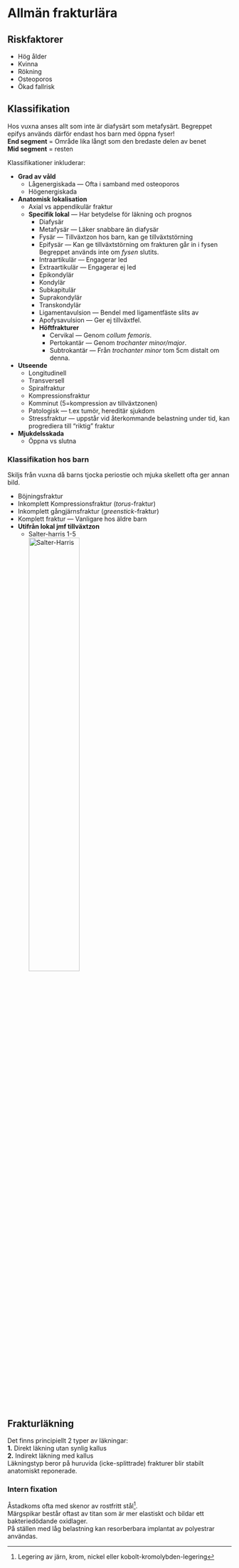 # Allmän frakturlära

::: {.callout-warning}
## Riskfaktorer

- Hög ålder
- Kvinna
- Rökning
- Osteoporos
- Ökad fallrisk

:::

## Klassifikation

Hos vuxna anses allt som inte är diafysärt som metafysärt. Begreppet epifys används därför endast hos barn med öppna fyser!         
**End segment** = Område lika långt som den bredaste delen av benet             
**Mid segment** = resten

Klassifikationer inkluderar:

- **Grad av våld**
  - Lågenergiskada --- Ofta i samband med osteoporos
  - Högenergiskada
- **Anatomisk lokalisation**
  - Axial vs appendikulär fraktur
  - **Specifik lokal** --- Har betydelse för läkning och prognos
    - Diafysär 
    - Metafysär --- Läker snabbare än diafysär 
    - Fysär --- Tillväxtzon hos barn, kan ge tillväxtstörning
    - Epifysär --- Kan ge tillväxtstörning om frakturen går in i fysen      
      Begreppet används inte om *fysen* slutits.
    - Intraartikulär --- Engagerar led
    - Extraartikulär --- Engagerar ej led 
    - Epikondylär 
    - Kondylär  
    - Subkapitulär 
    - Suprakondylär 
    - Transkondylär 
    - Ligamentavulsion --- Bendel med ligamentfäste slits av
    - Apofysavulsion --- Ger ej tillväxtfel.
    - **Höftfrakturer**
      - Cervikal --- Genom *collum femoris*.
      - Pertokantär --- Genom *trochanter minor/major*.
      - Subtrokantär --- Från *trochanter minor* tom 5cm distalt om denna.
- **Utseende**
  - Longitudinell
  - Transversell
  - Spiralfraktur
  - Kompressionsfraktur
  - Komminut
    (5=kompression av tillväxtzonen)
  - Patologisk --- t.ex tumör, hereditär sjukdom
  - Stressfraktur --- uppstår vid återkommande belastning under tid, kan progrediera till "riktig" fraktur
- **Mjukdelsskada**
  - Öppna vs slutna

### Klassifikation hos barn

Skiljs från vuxna då barns tjocka periostie och mjuka skellett ofta ger annan bild.

- Böjningsfraktur
- Inkomplett Kompressionsfraktur (*torus*-fraktur)
- Inkomplett gångjärnsfraktur (*greenstick*-fraktur)
- Komplett fraktur --- Vanligare hos äldre barn
- **Utifrån lokal jmf tillväxtzon**
  - Salter-harris 1-5       
    ![Salter-Harris](pics/1280px-SalterHarris.svg.png){width=50% height=50%}

## Frakturläkning

Det finns principiellt 2 typer av läkningar:        
**1.** Direkt läkning utan synlig kallus        
**2.** Indirekt läkning med kallus      
Läkningstyp beror på huruvida (icke-splittrade) frakturer blir stabilt anatomiskt reponerade.

### Intern fixation

Åstadkoms ofta med skenor av rostfritt stål^[Legering av järn, krom, nickel eller kobolt-kromolybden-legering].         
Märgspikar består oftast av titan som är mer elastiskt och bildar ett bakteriedödande oxidlager.        
På ställen med låg belastning kan resorberbara implantat av polyestrar användas.


